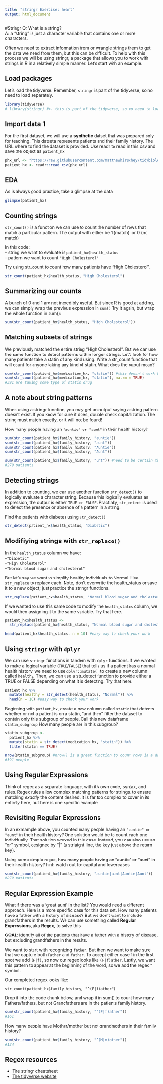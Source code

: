 ```yaml
---
title: "stringr Exercise: heart"
output: html_document
---
```


#Stringr 
Q: What is a string?  
A: a "string" is just a character variable that contains one or more characters.  

Often we need to extract information from or wrangle strings them to get the data we need from them, but this can be difficult. To help with this process we will be using stringr, a package that allows you to work with strings in R in a relatively simple manner. Let's start with an example.

## Load packages
Let's load the tidyverse. Remember, `stringr` is part of the tidyverse, so no need to load separately.
```r
library(tidyverse)
# library(stringr) #<- this is part of the tidyverse, so no need to load separately
```

## Import data 1
For the first dataset, we will use a **synthetic** datset that was prepared only for teaching. This datseta represents patients and their family history. The URL where to find the dataset is provided. Use readr to read in this csv and save the object as `patient_hx`. 
```r
phx_url <- "https://raw.githubusercontent.com/matthewhirschey/tidybiology.org/main/data/phx.csv"
patient_hx <- readr::read_csv(phx_url)
```

## EDA
As is always good practice, take a glimpse at the data
```r
glimpse(patient_hx)
```

## Counting strings
`str_count()` is a function we can use to count the number of rows that match a particular pattern. The output with either be 1 (match), or 0 (no match)  
  
In this code:  
- string we want to evaluate is `patient_hx$health_status`  
- pattern we want to count `"High Cholesterol"`  
  
Try using str_count to count how many patients have "High Cholesterol".
```r
str_count(patient_hx$health_status, "High Cholesterol")
```

## Summarizing our counts
A bunch of 0 and 1 are not incredibly useful. But since R is good at adding, we can simply wrap the previous expression in `sum()` Try it again, but wrap the whole function in sum():  
```r
sum(str_count(patient_hx$health_status, "High Cholesterol"))
```

## Matching subsets of strings
We previously matched the entire string "High Cholesterol". But we can use the same function to detect patterns within longer strings. Let's look for how many patients take a statin of any kind using. Write a str_count function that will count for anyone taking any kind of statin. What does the ouput mean?  
```r
sum(str_count(patient_hx$medication_hx, "statin")) #this doesn't work because of NAs
sum(str_count(patient_hx$medication_hx, "statin"), na.rm = TRUE)
#391 are taking some type of statin drug
```

## A note about string patterns
When using a stringr function, you may get an output saying a string pattern doesn't exist. If you know for sure it does, double check capitalization. The string must match exactly, or it will not be found!  
  
How many people having an `"auntie" or "aunt"` in their health history?  
```r
sum(str_count(patient_hx$family_history, "auntie"))
sum(str_count(patient_hx$family_history, "aunt"))
sum(str_count(patient_hx$family_history, "Auntie"))
sum(str_count(patient_hx$family_history, "Aunt"))

sum(str_count(patient_hx$family_history, "unt")) #need to be certain that unt won't be included anywhere else
#279 patients
```

## Detecting strings
In addition to counting, we can use another function `str_detect()` to logically evaluate a character string. Because this logically evaluates an expression, the output is either `TRUE or FALSE`. Practially, `str_detect` is used to detect the presence or absence of a pattern in a string.  
  
Find the patients with diabetes using `str_detect()`  
```r
str_detect(patient_hx$health_status, "Diabetic")
```

## Modifiying strings with `str_replace()`
In the `health_status` column we have:  
-`"Diabetic"`  
-`"High Cholesterol"`  
-`"Normal blood sugar and cholesterol"`  
  
But let's say we want to simplify healthy individuals to Normal. Use `str_replace` to replace each. Note, don't overwrite the health_status or save it to a new object; just practice the stringr functions.
```r
str_replace(patient_hx$health_status, "Normal blood sugar and cholesterol", "Normal")
```

If we wanted to use this same code to modify the `health_status` column, we would then assigning it to the same variable. Try that here. 
```r
patient_hx$health_status <- 
  str_replace(patient_hx$health_status, "Normal blood sugar and cholesterol", "Normal")

head(patient_hx$health_status, n = 10) #easy way to check your work
```

## Using `stringr` with `dplyr`
We can use `stringr` functions in tandem with `dplyr` functions. If we wanted to make a logical variable (`TRUE`/`FALSE`) that tells us if a patient has a normal health history, we need to use `dplyr::mutate()` to create a new column called `healthy`. Then, we can use a str_detect function to provide either a TRUE or FALSE depending on what it is detecting. Try that here.   

```r
patient_hx %>% 
  mutate(healthy = str_detect(health_status, "Normal")) %>% 
  head(n = 10) #easy way to check your work
```
 

Beginning with `patient_hx`, create a new column called `statin` that detects whether or not a patient is on a statin, "and then" filter the dataset to contain only this subgroup of people. Call this new dataframe `statin_subgroup` 
How many people are in this subgroup?
```r
statin_subgroup <- 
  patient_hx %>% 
  mutate(statin = str_detect(medication_hx, "statin")) %>% 
  filter(statin == TRUE)

nrow(statin_subgroup) #nrow() is a great function to count rows in a dataframe
#391 people
```

## Using Regular Expressions
Think of regex as a separate language, with it's own code, syntax, and rules. Regex rules allow complex matching patterns for strings, to ensure matching *exactly* the content desired. It is far too complex to cover in its entirely here, but here is one specific example.  

## Revisiting Regular Expressions
In an exmample above, you counted many people having an `"auntie" or "aunt"` in their health history? One solution would be to count each one individually. That solution worked in this case. Instead, you can also use an "or" symbol, designed by "|" (a striaight line, the key just above the return key).  
  
Using some simple regex, how many people having an "auntie" or "aunt" in their health history? hint: watch out for capital and lowercases!  
```r
sum(str_count(patient_hx$family_history, "auntie|aunt|Auntie|Aunt"))
#279 patients
```

## Regular Expression Example
What if there was a 'great aunt' in the list? You would need a different approach. Here is a more specific case for this data set. How many patients have a father with a history of disease? But we don't want to include grandfathers in the results. We can use something called **Regular Expressions**, aka **Regex**, to solve this  
  
**GOAL**: identify all of the patients that have a father with a history of disease, but excluding grandfathers in the results. 
  
We want to start with recognizing `father`. But then we want to make sure that we capture both `Father` and `father`. To accept either case f in the first spot we add `(F|f)`, so now our regex looks like `(F|f)ather`. Lastly, we want this pattern to appear at the beginning of the word, so we add the regex `^` symbol.  
  
Our completed regex looks like:  
  
`str_count(patient_hx$family_history, "^(F|f)ather")` 
  
Drop it into the code chunk below, and wrap it in sum() to count how many Fathers/fathers, but not Grandfathers are in the patients family history. 
```r
sum(str_count(patient_hx$family_history, "^(F|f)ather"))
#161
```

How many people have Mother/mother but not grandmothers in their family history?
```r
sum(str_count(patient_hx$family_history, "^(M|m)other"))
#134
```

## Regex resources
- The stringr cheatsheet
- [The tidyverse website](https://stringr.tidyverse.org/articles/regular-expressions.html)
